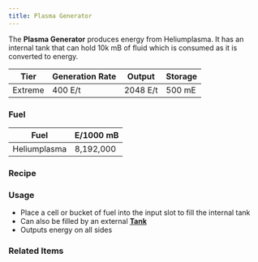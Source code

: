 ```yaml
---
title: Plasma Generator
---
```


<ItemImage file="plasma_generator" alt="Plasma Generator" size="200" />

The **Plasma Generator** produces energy from Heliumplasma. It has an internal tank that can hold 10k mB of fluid which is consumed as it is converted to energy.

| Tier    | Generation Rate | Output    | Storage |
|---------|------------------|-----------|---------|
| Extreme | 400 E/t          | 2048 E/t  | 500 mE  |

### Fuel

| Fuel         | E/1000 mB |
|--------------|-----------|
| Heliumplasma | 8,192,000 |

### Recipe

<CraftingTable recipe="input techreborn:tungstensteel_plate techreborn:tungstensteel_plate techreborn:tungstensteel_plate input techreborn:tungstensteel_plate techreborn:hv_transformer techreborn:tungstensteel_plate input techreborn:energy_flow_chip techreborn:generator techreborn:energy_flow_chip output techreborn:plasma_generator"/>

### Usage

- Place a cell or bucket of fuel into the input slot to fill the internal tank  
- Can also be filled by an external **[Tank](/docs/blocks/tanks/)**  
- Outputs energy on all sides

### Related Items

<McItem slug="techreborn:heliumplasma_cell" inline={true} />
